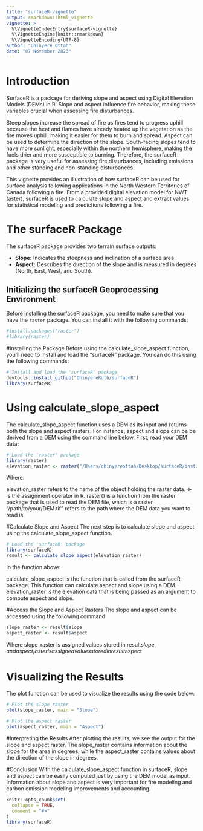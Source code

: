 ```yaml
---
title: "surfaceR-vignette"
output: rmarkdown::html_vignette
vignette: >
  %\VignetteIndexEntry{surfaceR-vignette}
  %\VignetteEngine{knitr::rmarkdown}
  %\VignetteEncoding{UTF-8}
author: "Chinyere Ottah"
date: "07 November 2023"
---
```


# Introduction
SurfaceR is a package for deriving slope and aspect using Digital Elevation Models (DEMs) in R. Slope and aspect influence fire behavior, making these variables crucial when assessing fire disturbances.

Steep slopes increase the spread of fire as fires tend to progress uphill because the heat and flames have already heated up the vegetation as the fire moves uphill, making it easier for them to burn and spread. Aspect can be used to determine the direction of the slope. South-facing slopes tend to have more sunlight, especially within the northern hemisphere, making the fuels drier and more susceptible to burning. Therefore, the surfaceR package is very useful for assessing fire disturbances, including emissions and other standing and non-standing disturbances.

This vignette provides an illustration of how surfaceR can be used for surface analysis following applications in the North Western Territories of Canada following a fire. From a provided digital elevation model for NWT (aster), surfaceR is used to calculate slope and aspect and extract values for statistical modeling and predictions following a fire.

# The surfaceR Package
The surfaceR package provides two terrain surface outputs:

- **Slope:** Indicates the steepness and inclination of a surface area.
- **Aspect:** Describes the direction of the slope and is measured in degrees (North, East, West, and South).

## Initializing the surfaceR Geoprocessing Environment
Before installing the surfaceR package, you need to make sure that you have the `raster` package. You can install it with the following commands:

```r
#install.packages("raster")
#library(raster)
```

#Installing the Package
Before using the calculate_slope_aspect function, you'll need to install and load the "surfaceR" package. You can do this using the following commands:

```r
# Install and load the 'surfaceR' package
devtools::install_github("ChinyereRuth/surfaceR")
library(surfaceR)
```

# Using calculate_slope_aspect
The calculate_slope_aspect function uses a DEM as its input and returns both the slope and aspect rasters. For instance, aspect and slope can be be derived from a DEM using the command line below.
First, read your DEM data:

```r
# Load the 'raster' package
library(raster)
elevation_raster <- raster("/Users/chinyereottah/Desktop/surfaceR/inst/extdata/NWT-2023-DEMfill.tif")
```
Where:

elevation_raster refers to the name of the object holding the raster data.
<- is the assignment operator in R.
raster() is a function from the raster package that is used to read the DEM file, which is a raster.
"/path/to/your/DEM.tif" refers to the path where the DEM data you want to read is.

#Calculate Slope and Aspect
The next step is to calculate slope and aspect using the calculate_slope_aspect function.

```r
# Load the 'surfaceR' package
library(surfaceR)
result <- calculate_slope_aspect(elevation_raster)

```
In the function above:

calculate_slope_aspect is the function that is called from the surfaceR package. This function can calculate aspect and slope using a DEM.
elevation_raster is the elevation data that is being passed as an argument to compute aspect and slope.

#Access the Slope and Aspect Rasters
The slope and aspect can be accessed using the following command:
```r
slope_raster <- result$slope
aspect_raster <- result$aspect

```
Where slope_raster is assigned values stored in result$slope, and aspect_raster is assigned values stored in result$aspect

# Visualizing the Results
The plot function can be used to visualize the results using the code below:

```r
# Plot the slope raster
plot(slope_raster, main = "Slope")

# Plot the aspect raster
plot(aspect_raster, main = "Aspect")

```

#Interpreting the Results
After plotting the results, we see the output for the slope and aspect raster. The slope_raster contains information about the slope for the area in degrees, while the aspect_raster contains values about the direction of the slope in degrees.

#Conclusion
With the calculate_slope_aspect function in surfaceR, slope and aspect can be easily computed just by using the DEM model as input. Information about slope and aspect is very important for fire modeling and carbon emission modeling improvements and accounting.

```r
knitr::opts_chunk$set(
  collapse = TRUE,
  comment = "#>"
)
library(surfaceR)

```

